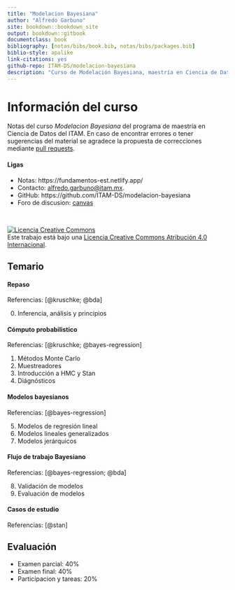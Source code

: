 ```yaml
--- 
title: "Modelacion Bayesiana"
author: "Alfredo Garbuno"
site: bookdown::bookdown_site
output: bookdown::gitbook
documentclass: book
bibliography: [notas/bibs/book.bib, notas/bibs/packages.bib]
biblio-style: apalike
link-citations: yes
github-repo: ITAM-DS/modelacion-bayesiana
description: "Curso de Modelación Bayesiana, maestría en Ciencia de Datos, ITAM, Primavera 2021."
---
```


# Información del curso {-}  

Notas del curso *Modelacion Bayesiana* del programa de maestría en Ciencia de
Datos del ITAM. En caso de encontrar errores o tener sugerencias del material se
agradece la propuesta de correcciones mediante [pull
requests](https://github.com/ITAM-DS/modelacion-bayesiana).


#### Ligas {-}

- Notas: https://fundamentos-est.netlify.app/  
- Contacto: <alfredo.garbuno@itam.mx>.  
- GitHub: https://github.com/ITAM-DS/modelacion-bayesiana  
- Foro de discusion: [canvas](https://itam.instructure.com/)

</br>

<a rel="license" href="http://creativecommons.org/licenses/by/4.0/"><img alt="Licencia Creative Commons" style="border-width:0" src="https://i.creativecommons.org/l/by/4.0/88x31.png" /></a><br />Este trabajo está bajo una <a rel="license" href="http://creativecommons.org/licenses/by/4.0/">Licencia Creative Commons Atribución 4.0 Internacional</a>.

## Temario {-}  

#### Repaso {-}

Referencias: [@kruschke; @bda]

0. Inferencia, análisis y principios 


#### Cómputo probabilistico {-}


Referencias: [@kruschke; @bayes-regression]

1. Métodos Monte Carlo
2. Muestreadores
3. Introducción a HMC y Stan 
4. Diágnósticos 

#### Modelos bayesianos {-}

Referencias: [@bayes-regression]

5. Modelos de regresión lineal
6. Modelos lineales generalizados
7. Modelos jerárquicos

#### Flujo de trabajo Bayesiano {-}

Referencias: [@bayes-regression; @bda]

8. Validación de modelos
9. Evaluación de modelos 

#### Casos de estudio {-}

Referencias: [@stan]


## Evaluación {-}

- Examen parcial: 40%
- Examen final: 40%
- Participacion y tareas: 20%

